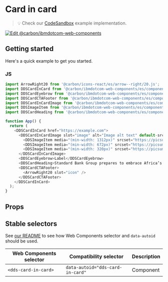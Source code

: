 
# Card in card

> 💡 Check our
> [CodeSandbox](https://githubbox.com/carbon-design-system/carbon-for-ibm-dotcom/tree/main/packages/web-components/examples/codesandbox/components-react/card-in-card)
> example implementation.

[![Edit @carbon/ibmdotcom-web-components](https://codesandbox.io/static/img/play-codesandbox.svg)](https://githubbox.com/carbon-design-system/carbon-for-ibm-dotcom/tree/main/packages/web-components/examples/codesandbox/components-react/card-in-card)

## Getting started

Here's a quick example to get you started.

### JS

```javascript
import ArrowRight20 from '@carbon/icons-react/es/arrow--right/20.js';
import DDSCardInCard from '@carbon/ibmdotcom-web-components/es/components-react/card-in-card/card-in-card';
import DDSCardEyebrow from '@carbon/ibmdotcom-web-components/es/components-react/card/card-eyebrow';
import DDSCardCTAFooter from '@carbon/ibmdotcom-web-components/es/components-react/cta/card-cta-footer';
import DDSCardInCardImage from '@carbon/ibmdotcom-web-components/es/components-react/card-in-card/card-in-card-image';
import DDSImageItem from '@carbon/ibmdotcom-web-components/es/components-react/image/image-item';
import DDSCardHeading from '@carbon/ibmdotcom-web-components/es/components-react/card/card-heading';

function App() {
  return (
    <DDSCardInCard href="https://example.com">
      <DDSCardInCardImage slot="image" alt="Image alt text" default-src="https://picsum.photos/id/1076/480/360">
        <DDSImageItem media="(min-width: 1312px)" srcset="https://picsum.photos/id/1076/1312/738"></DDSImageItem>
        <DDSImageItem media="(min-width: 672px)" srcset="https://picsum.photos/id/1076/960/540"></DDSImageItem>
        <DDSImageItem media="(min-width: 320px)" srcset="https://picsum.photos/id/1076/480/360"></DDSImageItem>
      </DDSCardInCardImage>
      <DDSCardEyebrow>Label</DDSCardEyebrow>
      <DDSCardHeading>Standard Bank Group prepares to embrace Africa’s AI opportunity</DDSCardHeading>
      <DDSCardCTAFooter>
        <ArrowRight20 slot="icon" />
      </DDSCardCTAFooter>
    </DDSCardInCard>
  );
}
```

## Props

<Props of={PropTypesRef} />

## Stable selectors

See [our README](https://github.com/carbon-design-system/carbon-for-ibm-dotcom/tree/main/packages/web-components#stable-selectors-for-analytics-and-integratione2e-testing-in-web-components) to see how Web Components selector and `data-autoid` should be used.

| Web Components selector | Compatibility selector           | Description |
| ----------------------- | -------------------------------- | ----------- |
| `<dds-card-in-card>`    | `data-autoid="dds-card-in-card"` | Component   |
